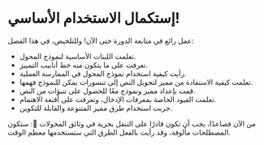 # إستكمال الاستخدام الأساسي!

<CourseFloatingBanner
chapter={2}
classNames="absolute z-10 right-0 top-0"
/>

عمل رائع في متابعة الدورة حتى الآن! وللتلخيص، في هذا الفصل:

- تعلمت اللبنات الأساسية لنموذج المحول.
- تعرفت على ما يتكون منه خط أنابيب التمييز.
- رأيت كيفية استخدام نموذج المحول في الممارسة العملية.
- تعلمت كيفية الاستفادة من مميز لتحويل النص إلى تنسورات يمكن للنموذج فهمها.
- قمت بإعداد مميز ونموذج معًا للحصول على تنبؤات من النص.
- تعلمت القيود الخاصة بمعرفات الإدخال، وتعرفت على أقنعة الاهتمام.
- جربت استخدام طرق مميز المتنوعة والقابلة للتكوين.

من الآن فصاعدًا، يجب أن تكون قادرًا على التنقل بحرية في وثائق المحولات 🤗: ستكون المصطلحات مألوفة، وقد رأيت بالفعل الطرق التي ستستخدمها معظم الوقت.